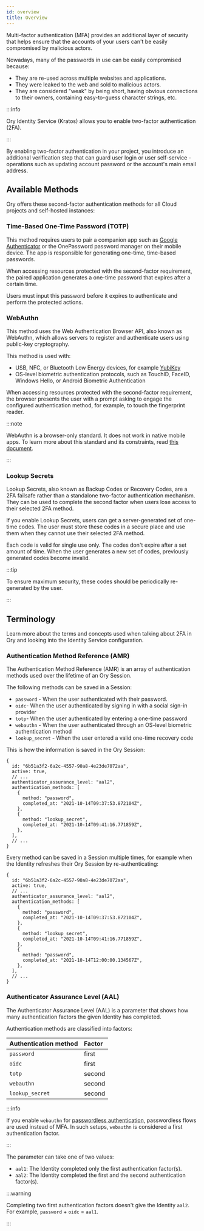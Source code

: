 ```yaml
---
id: overview
title: Overview
---
```


Multi-factor authentication (MFA) provides an additional layer of security that helps ensure that the accounts of your users can't
be easily compromised by malicious actors.

Nowadays, many of the passwords in use can be easily compromised because:

- They are re-used across multiple websites and applications.
- They were leaked to the web and sold to malicious actors.
- They are considered "weak" by being short, having obvious connections to their owners, containing easy-to-guess character
  strings, etc.

:::info

Ory Identity Service (Kratos) allows you to enable two-factor authentication (2FA).

:::

By enabling two-factor authentication in your project, you introduce an additional verification step that can guard user login or
user self-service - operations such as updating account password or the account's main email address.

## Available Methods

Ory offers these second-factor authentication methods for all Cloud projects and self-hosted instances:

### Time-Based One-Time Password (TOTP)

This method requires users to pair a companion app such as [Google Authenticator](https://g.co/kgs/YgRFR5) or the OnePassword
password manager on their mobile device. The app is responsible for generating one-time, time-based passwords.

When accessing resources protected with the second-factor requirement, the paired application generates a one-time password that
expires after a certain time.

Users must input this password before it expires to authenticate and perform the protected actions.

### WebAuthn

This method uses the Web Authentication Browser API, also known as WebAuthn, which allows servers to register and authenticate
users using public-key cryptography.

This method is used with:

- USB, NFC, or Bluetooth Low Energy devices, for example [YubiKey](https://www.yubico.com/why-yubico/how-the-yubikey-works/)
- OS-level biometric authentication protocols, such as TouchID, FaceID, Windows Hello, or Android Biometric Authentication

When accessing resources protected with the second-factor requirement, the browser presents the user with a prompt asking to
engage the configured authentication method, for example, to touch the fingerprint reader.

:::note

WebAuthn is a browser-only standard. It does not work in native mobile apps. To learn more about this standard and its
constraints, read [this document](./webauthn-fido-yubikey).

:::

### Lookup Secrets

Lookup Secrets, also known as Backup Codes or Recovery Codes, are a 2FA failsafe rather than a standalone two-factor
authentication mechanism. They can be used to complete the second factor when users lose access to their selected 2FA method.

If you enable Lookup Secrets, users can get a server-generated set of one-time codes. The user must store these codes in a secure
place and use them when they cannot use their selected 2FA method.

Each code is valid for single use only. The codes don't expire after a set amount of time. When the user generates a new set of
codes, previously generated codes become invalid.

:::tip

To ensure maximum security, these codes should be periodically re-generated by the user.

:::

## Terminology

Learn more about the terms and concepts used when talking about 2FA in Ory and looking into the Identity Service configuration.

### Authentication Method Reference (AMR)

The Authentication Method Reference (AMR) is an array of authentication methods used over the lifetime of an Ory Session.

The following methods can be saved in a Session:

- `password` - When the user authenticated with their password.
- `oidc`- When the user authenticated by signing in with a social sign-in provider
- `totp`- When the user authenticated by entering a one-time password
- `webauthn` - When the user authenticated through an OS-level biometric authentication method
- `lookup_secret` - When the user entered a valid one-time recovery code

This is how the information is saved in the Ory Session:

```json5 title="Sample Ory Session JSON Payload"
{
  id: "6b51a3f2-6a2c-4557-90a8-4e23de7072aa",
  active: true,
  // ...
  authenticator_assurance_level: "aal2",
  authentication_methods: [
    {
      method: "password",
      completed_at: "2021-10-14T09:37:53.872104Z",
    },
    {
      method: "lookup_secret",
      completed_at: "2021-10-14T09:41:16.771859Z",
    },
  ],
  // ...
}
```

Every method can be saved in a Session multiple times, for example when the Identity refreshes their Ory Session by
re-authenticating:

```json5 title="Sample Ory Session JSON Payload"
{
  id: "6b51a3f2-6a2c-4557-90a8-4e23de7072aa",
  active: true,
  // ...
  authenticator_assurance_level: "aal2",
  authentication_methods: [
    {
      method: "password",
      completed_at: "2021-10-14T09:37:53.872104Z",
    },
    {
      method: "lookup_secret",
      completed_at: "2021-10-14T09:41:16.771859Z",
    },
    {
      method: "password",
      completed_at: "2021-10-14T12:00:00.134567Z",
    },
  ],
  // ...
}
```

### Authenticator Assurance Level (AAL)

The Authenticator Assurance Level (AAL) is a parameter that shows how many authentication factors the given Identity has
completed.

Authentication methods are classified into factors:

| Authentication method | Factor |
| :-------------------- | :----- |
| `password`            | first  |
| `oidc`                | first  |
| `totp`                | second |
| `webauthn`            | second |
| `lookup_secret`       | second |

:::info

If you enable `webauthn` for [passwordless authentication](../passwordless/webauthn), passwordless flows are used instead of MFA.
In such setups, `webauthn` is considered a first authentication factor.

:::

The parameter can take one of two values:

- `aal1`: The Identity completed only the first authentication factor(s).
- `aal2`: The Identity completed the first and the second authentication factor(s).

:::warning

Completing two first authentication factors doesn't give the Identity `aal2`. For example, `password` + `oidc` = `aal1`.

:::
